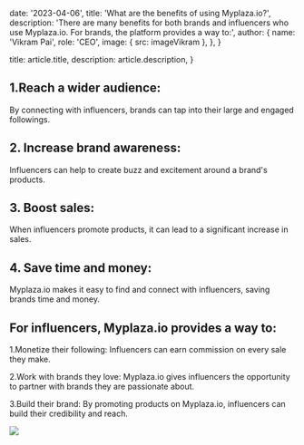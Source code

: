 
  date: '2023-04-06',
  title: 'What are the benefits of using Myplaza.io?',
  description:
    'There are many benefits for both brands and influencers who use Myplaza.io. For brands, the platform provides a way to:',
  author: {
    name: 'Vikram Pai',
    role: 'CEO',
    image: { src: imageVikram },
  },
}

  title: article.title,
  description: article.description,
}

## 1.Reach a wider audience: 
 By connecting with influencers, brands can tap into their large and engaged followings.
## 2. Increase brand awareness: 
Influencers can help to create buzz and excitement around a brand's products.
## 3. Boost sales: 
When influencers promote products, it can lead to a significant increase in sales.
## 4. Save time and money: 
Myplaza.io makes it easy to find and connect with influencers, saving brands time and money.
  
##  For influencers, Myplaza.io provides a way to:

  1.Monetize their following: Influencers can earn commission on every sale they make.

  2.Work with brands they love: Myplaza.io gives influencers the opportunity to partner with brands they are passionate about.
  
  3.Build their brand: By promoting products on Myplaza.io, influencers can build their credibility and reach.

![](./hiw1a.png)

